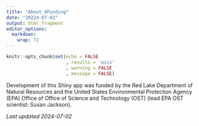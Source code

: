 ```yaml
---
title: "About_4Funding"
date: "20224-07-02"
output: html_fragment
editor_options: 
  markdown: 
    wrap: 72
---
```


```r
knitr::opts_chunk$set(echo = FALSE
                      , results = 'asis'
                      , warning = FALSE
                      , message = FALSE)
```

Development of this Shiny app was funded by the Red Lake Department of Natural Resources and the United States Environmental Protection Agency (EPA) Office of Office of Science and Technology (OST) (lead EPA OST scientist: Susan Jackson).



*Last updated 2024-07-02*
